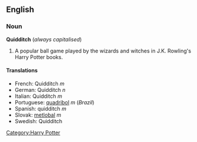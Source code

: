 ==English==
=== Noun ===
'''Quidditch''' (''always capitalised'')

# A popular ball game played by the wizards and witches in J.K. Rowling's Harry Potter books.

==== Translations ====
*French: Quidditch ''m''
*German: Quidditch ''n''
*Italian: Quidditch ''m''
*Portuguese: [[quadribol]] ''m'' (''Brazil'')
*Spanish: quidditch ''m''
*Slovak: [[metlobal]] ''m''
*Swedish: Quidditch

[[Category:Harry Potter]]